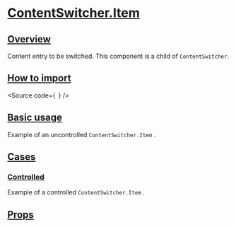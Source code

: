 

<Meta of={Stories} />

# [ContentSwitcher.Item](#contentswitcher-item)

## [Overview](#overview)

Content entry to be switched. This component is a child of `ContentSwitcher`.

## [How to import](#how-to-import)

<Source
  code={`
`}
/>

## [Basic usage](#basic-usage)

Example of an uncontrolled `ContentSwitcher.Item` .

<Canvas of={Stories.Base} />

## [Cases](#cases)

### [Controlled](#controlled)

Example of a controlled `ContentSwitcher.Item` .

<Canvas of={CaseStories.Controlled} />

## [Props](#props)

<ArgTypes of={Stories} />
